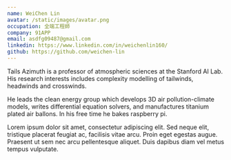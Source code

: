 ```yaml
---
name: WeiChen Lin
avatar: /static/images/avatar.png
occupation: 全端工程師
company: 91APP
email: asdfg09487@gmail.com
linkedin: https://www.linkedin.com/in/weichenlin160/
github: https://github.com/weichen-lin
---
```


Tails Azimuth is a professor of atmospheric sciences at the Stanford AI Lab. His research interests includes complexity modelling of tailwinds, headwinds and crosswinds.

He leads the clean energy group which develops 3D air pollution-climate models, writes differential equation solvers, and manufactures titanium plated air ballons. In his free time he bakes raspberry pi.

Lorem ipsum dolor sit amet, consectetur adipiscing elit. Sed neque elit, tristique placerat feugiat ac, facilisis vitae arcu. Proin eget egestas augue. Praesent ut sem nec arcu pellentesque aliquet. Duis dapibus diam vel metus tempus vulputate.
